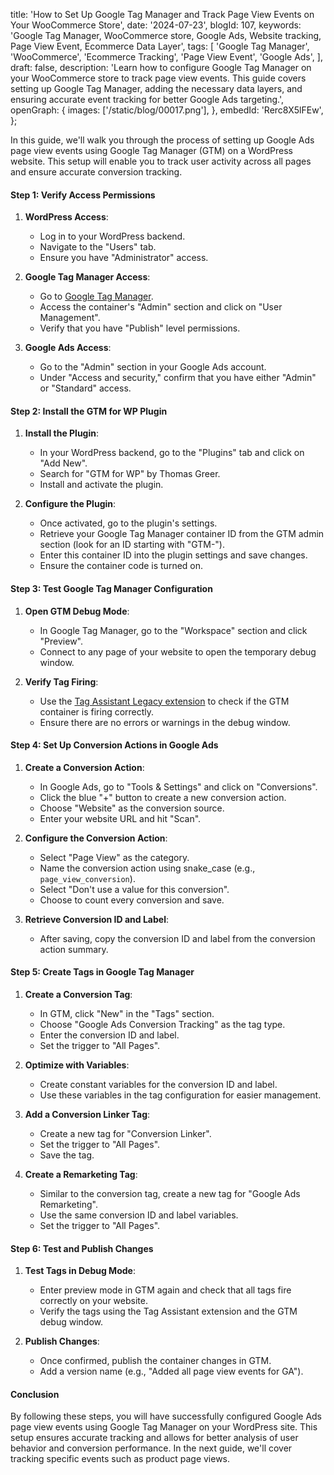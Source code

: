   title: 'How to Set Up Google Tag Manager and Track Page View Events on Your WooCommerce Store',
  date: '2024-07-23',
  blogId: 107,
  keywords:
    'Google Tag Manager, WooCommerce store, Google Ads, Website tracking, Page View Event, Ecommerce Data Layer',
  tags: [
    'Google Tag Manager',
    'WooCommerce',
    'Ecommerce Tracking',
    'Page View Event',
    'Google Ads',
  ],
  draft: false,
  description:
    'Learn how to configure Google Tag Manager on your WooCommerce store to track page view events. This guide covers setting up Google Tag Manager, adding the necessary data layers, and ensuring accurate event tracking for better Google Ads targeting.',
  openGraph: {
    images: ['/static/blog/00017.png'],
  },
  embedId: 'Rerc8X5lFEw',
};

<BlogHeader metadata={metadata} />

In this guide, we'll walk you through the process of setting up Google Ads page view events using Google Tag Manager (GTM) on a WordPress website. This setup will enable you to track user activity across all pages and ensure accurate conversion tracking.

#### Step 1: Verify Access Permissions

1. **WordPress Access**:

   - Log in to your WordPress backend.
   - Navigate to the "Users" tab.
   - Ensure you have "Administrator" access.

2. **Google Tag Manager Access**:

   - Go to [Google Tag Manager](https://tagmanager.google.com/).
   - Access the container's "Admin" section and click on "User Management".
   - Verify that you have "Publish" level permissions.

3. **Google Ads Access**:
   - Go to the "Admin" section in your Google Ads account.
   - Under "Access and security," confirm that you have either "Admin" or "Standard" access.

#### Step 2: Install the GTM for WP Plugin

1. **Install the Plugin**:

   - In your WordPress backend, go to the "Plugins" tab and click on "Add New".
   - Search for "GTM for WP" by Thomas Greer.
   - Install and activate the plugin.

2. **Configure the Plugin**:
   - Once activated, go to the plugin's settings.
   - Retrieve your Google Tag Manager container ID from the GTM admin section (look for an ID starting with "GTM-").
   - Enter this container ID into the plugin settings and save changes.
   - Ensure the container code is turned on.

#### Step 3: Test Google Tag Manager Configuration

1. **Open GTM Debug Mode**:

   - In Google Tag Manager, go to the "Workspace" section and click "Preview".
   - Connect to any page of your website to open the temporary debug window.

2. **Verify Tag Firing**:
   - Use the [Tag Assistant Legacy extension](https://tagassistant.google.com/) to check if the GTM container is firing correctly.
   - Ensure there are no errors or warnings in the debug window.

#### Step 4: Set Up Conversion Actions in Google Ads

1. **Create a Conversion Action**:

   - In Google Ads, go to "Tools & Settings" and click on "Conversions".
   - Click the blue "+" button to create a new conversion action.
   - Choose "Website" as the conversion source.
   - Enter your website URL and hit "Scan".

2. **Configure the Conversion Action**:

   - Select "Page View" as the category.
   - Name the conversion action using snake_case (e.g., `page_view_conversion`).
   - Select "Don't use a value for this conversion".
   - Choose to count every conversion and save.

3. **Retrieve Conversion ID and Label**:
   - After saving, copy the conversion ID and label from the conversion action summary.

#### Step 5: Create Tags in Google Tag Manager

1. **Create a Conversion Tag**:

   - In GTM, click "New" in the "Tags" section.
   - Choose "Google Ads Conversion Tracking" as the tag type.
   - Enter the conversion ID and label.
   - Set the trigger to "All Pages".

2. **Optimize with Variables**:

   - Create constant variables for the conversion ID and label.
   - Use these variables in the tag configuration for easier management.

3. **Add a Conversion Linker Tag**:

   - Create a new tag for "Conversion Linker".
   - Set the trigger to "All Pages".
   - Save the tag.

4. **Create a Remarketing Tag**:
   - Similar to the conversion tag, create a new tag for "Google Ads Remarketing".
   - Use the same conversion ID and label variables.
   - Set the trigger to "All Pages".

#### Step 6: Test and Publish Changes

1. **Test Tags in Debug Mode**:

   - Enter preview mode in GTM again and check that all tags fire correctly on your website.
   - Verify the tags using the Tag Assistant extension and the GTM debug window.

2. **Publish Changes**:
   - Once confirmed, publish the container changes in GTM.
   - Add a version name (e.g., "Added all page view events for GA").

#### Conclusion

By following these steps, you will have successfully configured Google Ads page view events using Google Tag Manager on your WordPress site. This setup ensures accurate tracking and allows for better analysis of user behavior and conversion performance. In the next guide, we'll cover tracking specific events such as product page views.
